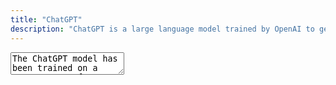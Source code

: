 ```yaml
---
title: "ChatGPT"
description: "ChatGPT is a large language model trained by OpenAI to generate human-like text in a conversational style. It is a variant of the GPT-3 model, which was specifically designed to be used to generate text in response to user input."
---
```


<TextArea full align="center">
The ChatGPT model has been trained on a vast amount of text data, including conversations and other types of human-generated text, which allows it to generate text that is similar in style and content to human conversation. ChatGPT can be used to generate responses to questions, code, make suggestions, or provide information in a conversational manner, and it is able to do so in a way that is often indistinguishable from human-generated text. The initial model has been trained using Reinforcement Learning from Human Feedback (RLHF), using methods similar to InstructGPT, but with slight differences in the data collection setup. The model is trained using supervised fine-tuning, where human AI trainers provided conversations in which they played both sides—the user and an AI assistant. The trainers would have had access to model-written suggestions to help them compose their responses.
</TextArea>

<Libraries title="ChatGPT Links" description="All important links about ChatGPT in one place">
  <Library
    name="ChatGPT Website"
    description="Try ChatGPT for yourself. Chat with ChatGPT in your browser."
    href="https://chat.openai.com/chat"
  />
  <Library
    name="ChatGPT Blog Post"
    description="Read the blog post about ChatGPT. Learn more about the model and how it works."
    href="https://openai.com/blog/chatgpt/"
  />
  <Library
    name="ChatGPT Frequently Asked Questions"
    description="Read the frequently asked questions about ChatGPT."
    href="https://help.openai.com/en/articles/6783457-chatgpt-faq"
  />
</Libraries>

<Libraries title="Boilerplates" description="Boilerplates to help you get started" id="boilerplates">
  <Library
    name="GPT-3.5-Turbo Chatbot with cost management"
    language="Python"
    description="A Python-based boilerplate for using OpenAI's GPT-3.5-turbo and GPT-4 model to create a chatbot. This chatbot utilizes the OpenAI API and Tiktoken library to manage tokens and costs."
    href="https://github.com/lablab-ai/openai-chat-endpoint-boilerplate"
  />
  <Library
    name="JS ChatGPT Clone with DALL.E Image Generation"
    language="JavaScript"
    description="A ChatGPT clone using OpenAI's API, DALL-E image generation and Firebase. Built with Node.js, Express, and React."
    href="https://github.com/lablab-ai/chatgpt-clone-nodejs-express-react"
  />
</Libraries>

<Libraries title="ChatGPT API libraries and connectors" description="The ChatGPT API endpoint provides a convenient way to incorporate advanced language understanding into your applications.">
  <Library
    name="ChatGPT API"
    description="ChatGPT API reference"
    href="https://platform.openai.com/docs/api-reference/chat"
    language="API"
  />
  <Library
    name="OpenAI Node.js API library for ChatGPT"
    description="The OpenAI Node.js library provides convenient access to the OpenAI API from Node.js applications."
    href="https://github.com/openai/openai-node"
    language="javascript"
  />
  <Library
    name="OpenAI Python Library for ChatGPT"
    description="The OpenAI Python library provides convenient access to the OpenAI API from applications written in the Python language"
    href="https://github.com/openai/openai-python"
    language="Python"
  />
</Libraries>

